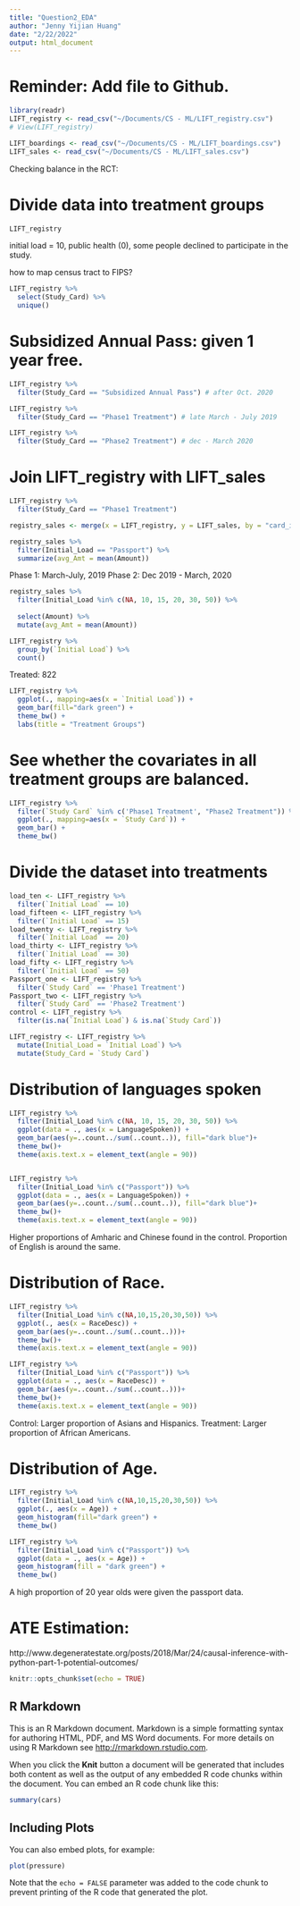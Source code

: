 ```yaml
---
title: "Question2_EDA"
author: "Jenny Yijian Huang"
date: "2/22/2022"
output: html_document
---
```



# Reminder: Add file to Github.

```r
library(readr)
LIFT_registry <- read_csv("~/Documents/CS - ML/LIFT_registry.csv")
# View(LIFT_registry)
```

```r
LIFT_boardings <- read_csv("~/Documents/CS - ML/LIFT_boardings.csv")
LIFT_sales <- read_csv("~/Documents/CS - ML/LIFT_sales.csv")
```
Checking balance in the RCT:

# Divide data into treatment groups

```r
LIFT_registry
```

initial load = 10, public health (0), some people declined to participate in the study.

how to map census tract to FIPS?

```r
LIFT_registry %>% 
  select(Study_Card) %>% 
  unique()
```

# Subsidized Annual Pass: given 1 year free.

```r
LIFT_registry %>% 
  filter(Study_Card == "Subsidized Annual Pass") # after Oct. 2020

LIFT_registry %>% 
  filter(Study_Card == "Phase1 Treatment") # late March - July 2019

LIFT_registry %>% 
  filter(Study_Card == "Phase2 Treatment") # dec - March 2020
```
# Join LIFT_registry with LIFT_sales
```r
LIFT_registry %>% 
  filter(Study_Card == "Phase1 Treatment")

registry_sales <- merge(x = LIFT_registry, y = LIFT_sales, by = "card_id", all = TRUE)
```

```r
registry_sales %>% 
  filter(Initial_Load == "Passport") %>% 
  summarize(avg_Amt = mean(Amount))
```
Phase 1: March-July, 2019
Phase 2: Dec 2019 - March, 2020

```r
registry_sales %>% 
  filter(Initial_Load %in% c(NA, 10, 15, 20, 30, 50)) %>% 
  
  select(Amount) %>% 
  mutate(avg_Amt = mean(Amount))
```


```r
LIFT_registry %>% 
  group_by(`Initial Load`) %>% 
  count()
```
Treated: 822


```r
LIFT_registry %>% 
  ggplot(., mapping=aes(x = `Initial Load`)) +
  geom_bar(fill="dark green") +
  theme_bw() +
  labs(title = "Treatment Groups")
```

# See whether the covariates in all treatment groups are balanced.

```r
LIFT_registry %>% 
  filter(`Study Card` %in% c('Phase1 Treatment', "Phase2 Treatment")) %>% 
  ggplot(., mapping=aes(x = `Study Card`)) +
  geom_bar() +
  theme_bw()
```
# Divide the dataset into treatments
```r
load_ten <- LIFT_registry %>% 
  filter(`Initial Load` == 10)
load_fifteen <- LIFT_registry %>% 
  filter(`Initial Load` == 15)
load_twenty <- LIFT_registry %>% 
  filter(`Initial Load` == 20)
load_thirty <- LIFT_registry %>% 
  filter(`Initial Load` == 30)
load_fifty <- LIFT_registry %>% 
  filter(`Initial Load` == 50)
Passport_one <- LIFT_registry %>% 
  filter(`Study Card` == 'Phase1 Treatment')
Passport_two <- LIFT_registry %>% 
  filter(`Study Card` == 'Phase2 Treatment')
control <- LIFT_registry %>% 
  filter(is.na(`Initial Load`) & is.na(`Study Card`))
```

```r
LIFT_registry <- LIFT_registry %>% 
  mutate(Initial_Load = `Initial Load`) %>% 
  mutate(Study_Card = `Study Card`)
```


# Distribution of languages spoken
```r
LIFT_registry %>% 
  filter(Initial_Load %in% c(NA, 10, 15, 20, 30, 50)) %>% 
  ggplot(data = ., aes(x = LanguageSpoken)) +
  geom_bar(aes(y=..count../sum(..count..)), fill="dark blue")+
  theme_bw()+ 
  theme(axis.text.x = element_text(angle = 90))


LIFT_registry %>% 
  filter(Initial_Load %in% c("Passport")) %>% 
  ggplot(data = ., aes(x = LanguageSpoken)) +
  geom_bar(aes(y=..count../sum(..count..)), fill="dark blue")+
  theme_bw()+ 
  theme(axis.text.x = element_text(angle = 90))
```
Higher proportions of Amharic and Chinese found in the control. Proportion of English is around the same.

# Distribution of Race.

```r
LIFT_registry %>%
  filter(Initial_Load %in% c(NA,10,15,20,30,50)) %>% 
  ggplot(., aes(x = RaceDesc)) +
  geom_bar(aes(y=..count../sum(..count..)))+
  theme_bw()+ 
  theme(axis.text.x = element_text(angle = 90))

LIFT_registry %>% 
  filter(Initial_Load %in% c("Passport")) %>% 
  ggplot(data = ., aes(x = RaceDesc)) +
  geom_bar(aes(y=..count../sum(..count..)))+
  theme_bw()+ 
  theme(axis.text.x = element_text(angle = 90))
```
Control: Larger proportion of Asians and Hispanics.
Treatment: Larger proportion of African Americans.

# Distribution of Age.

```r
LIFT_registry %>%
  filter(Initial_Load %in% c(NA,10,15,20,30,50)) %>% 
  ggplot(., aes(x = Age)) +
  geom_histogram(fill="dark green") +
  theme_bw()

LIFT_registry %>% 
  filter(Initial_Load %in% c("Passport")) %>% 
  ggplot(data = ., aes(x = Age)) +
  geom_histogram(fill = "dark green") +
  theme_bw()
```
A high proportion of 20 year olds were given the passport data.




# ATE Estimation: 

http://www.degeneratestate.org/posts/2018/Mar/24/causal-inference-with-python-part-1-potential-outcomes/


```r
knitr::opts_chunk$set(echo = TRUE)
```

## R Markdown

This is an R Markdown document. Markdown is a simple formatting syntax for authoring HTML, PDF, and MS Word documents. For more details on using R Markdown see <http://rmarkdown.rstudio.com>.

When you click the **Knit** button a document will be generated that includes both content as well as the output of any embedded R code chunks within the document. You can embed an R code chunk like this:

```r
summary(cars)
```

## Including Plots

You can also embed plots, for example:

```r
plot(pressure)
```

Note that the `echo = FALSE` parameter was added to the code chunk to prevent printing of the R code that generated the plot.
